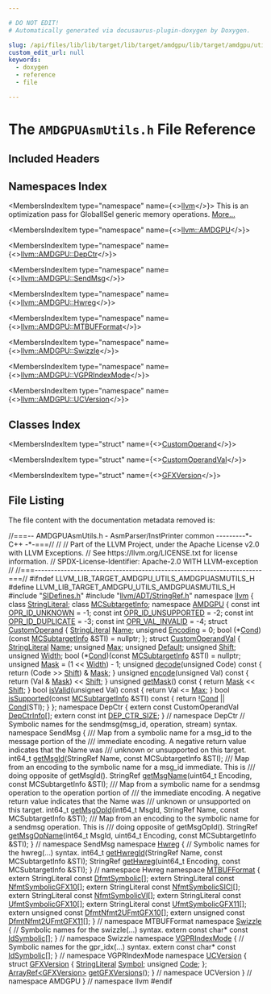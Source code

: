 ```yaml
---

# DO NOT EDIT!
# Automatically generated via docusaurus-plugin-doxygen by Doxygen.

slug: /api/files/lib/lib/target/lib/target/amdgpu/lib/target/amdgpu/utils/amdgpuasmutils-h
custom_edit_url: null
keywords:
  - doxygen
  - reference
  - file

---
```





# The `AMDGPUAsmUtils.h` File Reference

<DoxygenPage pluginConfig={pluginConfig}>



## Included Headers

<IncludesList>
<IncludesListItem
  filePath="SIDefines.h"
  permalink="/docs/api/files/lib/lib/target/lib/target/amdgpu/sidefines-h"
  isLocal="true" />
<IncludesListItem
  filePath="llvm/ADT/StringRef.h"
  permalink="/docs/api/files/include/include/llvm/include/llvm/adt/stringref-h"
  isLocal="true" />
</IncludesList>

## Namespaces Index

<MembersIndex>

<MembersIndexItem
  type="namespace"
  name={<><a href="/docs/api/namespaces/llvm">llvm</a></>}>
This is an optimization pass for GlobalISel generic memory operations. <a href="/docs/api/namespaces/llvm/#details">More...</a>
</MembersIndexItem>

<MembersIndexItem
  type="namespace"
  name={<><a href="/docs/api/namespaces/llvm/amdgpu">llvm::AMDGPU</a></>}>
</MembersIndexItem>

<MembersIndexItem
  type="namespace"
  name={<><a href="/docs/api/namespaces/llvm/amdgpu/depctr">llvm::AMDGPU::DepCtr</a></>}>
</MembersIndexItem>

<MembersIndexItem
  type="namespace"
  name={<><a href="/docs/api/namespaces/llvm/amdgpu/sendmsg">llvm::AMDGPU::SendMsg</a></>}>
</MembersIndexItem>

<MembersIndexItem
  type="namespace"
  name={<><a href="/docs/api/namespaces/llvm/amdgpu/hwreg">llvm::AMDGPU::Hwreg</a></>}>
</MembersIndexItem>

<MembersIndexItem
  type="namespace"
  name={<><a href="/docs/api/namespaces/llvm/amdgpu/mtbufformat">llvm::AMDGPU::MTBUFFormat</a></>}>
</MembersIndexItem>

<MembersIndexItem
  type="namespace"
  name={<><a href="/docs/api/namespaces/llvm/amdgpu/swizzle">llvm::AMDGPU::Swizzle</a></>}>
</MembersIndexItem>

<MembersIndexItem
  type="namespace"
  name={<><a href="/docs/api/namespaces/llvm/amdgpu/vgprindexmode">llvm::AMDGPU::VGPRIndexMode</a></>}>
</MembersIndexItem>

<MembersIndexItem
  type="namespace"
  name={<><a href="/docs/api/namespaces/llvm/amdgpu/ucversion">llvm::AMDGPU::UCVersion</a></>}>
</MembersIndexItem>

</MembersIndex>

## Classes Index

<MembersIndex>

<MembersIndexItem
  type="struct"
  name={<><a href="/docs/api/structs/llvm/amdgpu/customoperand">CustomOperand</a></>}>
</MembersIndexItem>

<MembersIndexItem
  type="struct"
  name={<><a href="/docs/api/structs/llvm/amdgpu/customoperandval">CustomOperandVal</a></>}>
</MembersIndexItem>

<MembersIndexItem
  type="struct"
  name={<><a href="/docs/api/structs/llvm/amdgpu/ucversion/gfxversion">GFXVersion</a></>}>
</MembersIndexItem>

</MembersIndex>


## File Listing

The file content with the documentation metadata removed is:

<ProgramListing>

<Link id="l00001" /><CodeLine lineNumber="1"><Highlight kind="comment">//===-- AMDGPUAsmUtils.h - AsmParser/InstPrinter common ---------&#42;- C++ -&#42;-===//</Highlight><Highlight kind="normal"></Highlight></CodeLine>
<Link id="l00002" /><CodeLine lineNumber="2"><Highlight kind="normal"></Highlight><Highlight kind="comment">//</Highlight><Highlight kind="normal"></Highlight></CodeLine>
<Link id="l00003" /><CodeLine lineNumber="3"><Highlight kind="normal"></Highlight><Highlight kind="comment">// Part of the LLVM Project, under the Apache License v2.0 with LLVM Exceptions.</Highlight><Highlight kind="normal"></Highlight></CodeLine>
<Link id="l00004" /><CodeLine lineNumber="4"><Highlight kind="normal"></Highlight><Highlight kind="comment">// See https://llvm.org/LICENSE.txt for license information.</Highlight><Highlight kind="normal"></Highlight></CodeLine>
<Link id="l00005" /><CodeLine lineNumber="5"><Highlight kind="normal"></Highlight><Highlight kind="comment">// SPDX-License-Identifier: Apache-2.0 WITH LLVM-exception</Highlight><Highlight kind="normal"></Highlight></CodeLine>
<Link id="l00006" /><CodeLine lineNumber="6"><Highlight kind="normal"></Highlight><Highlight kind="comment">//</Highlight><Highlight kind="normal"></Highlight></CodeLine>
<Link id="l00007" /><CodeLine lineNumber="7"><Highlight kind="normal"></Highlight><Highlight kind="comment">//===----------------------------------------------------------------------===//</Highlight><Highlight kind="normal"></Highlight></CodeLine>
<Link id="l00008" /><CodeLine lineNumber="8"><Highlight kind="normal"></Highlight></CodeLine>
<Link id="l00009" /><CodeLine lineNumber="9"><Highlight kind="normal"></Highlight><Highlight kind="preprocessor">#ifndef LLVM&#95;LIB&#95;TARGET&#95;AMDGPU&#95;UTILS&#95;AMDGPUASMUTILS&#95;H</Highlight><Highlight kind="normal"></Highlight></CodeLine>
<Link id="l00010" /><CodeLine lineNumber="10"><Highlight kind="normal"></Highlight><Highlight kind="preprocessor">#define LLVM&#95;LIB&#95;TARGET&#95;AMDGPU&#95;UTILS&#95;AMDGPUASMUTILS&#95;H</Highlight><Highlight kind="normal"></Highlight></CodeLine>
<Link id="l00011" /><CodeLine lineNumber="11"><Highlight kind="normal"></Highlight></CodeLine>
<Link id="l00012" /><CodeLine lineNumber="12"><Highlight kind="normal"></Highlight><Highlight kind="preprocessor">#include &quot;<a href="/docs/api/files/lib/lib/target/lib/target/amdgpu/sidefines-h">SIDefines.h</a>&quot;</Highlight><Highlight kind="normal"></Highlight></CodeLine>
<Link id="l00013" /><CodeLine lineNumber="13"><Highlight kind="normal"></Highlight></CodeLine>
<Link id="l00014" /><CodeLine lineNumber="14"><Highlight kind="normal"></Highlight><Highlight kind="preprocessor">#include &quot;<a href="/docs/api/files/include/include/llvm/include/llvm/adt/stringref-h">llvm/ADT/StringRef.h</a>&quot;</Highlight><Highlight kind="normal"></Highlight></CodeLine>
<Link id="l00015" /><CodeLine lineNumber="15"><Highlight kind="normal"></Highlight></CodeLine>
<Link id="l00016" /><CodeLine lineNumber="16"><Highlight kind="normal"></Highlight><Highlight kind="keyword">namespace </Highlight><Highlight kind="normal"><a href="/docs/api/namespaces/llvm">llvm</a> &#123;</Highlight></CodeLine>
<Link id="l00017" /><CodeLine lineNumber="17"><Highlight kind="normal"></Highlight></CodeLine>
<Link id="l00018" /><CodeLine lineNumber="18"><Highlight kind="normal"></Highlight><Highlight kind="keyword">class </Highlight><Highlight kind="normal"><a href="/docs/api/classes/llvm/stringliteral">StringLiteral</a>;</Highlight></CodeLine>
<Link id="l00019" /><CodeLine lineNumber="19"><Highlight kind="normal"></Highlight><Highlight kind="keyword">class </Highlight><Highlight kind="normal"><a href="/docs/api/classes/llvm/mcsubtargetinfo">MCSubtargetInfo</a>;</Highlight></CodeLine>
<Link id="l00020" /><CodeLine lineNumber="20"><Highlight kind="normal"></Highlight></CodeLine>
<Link id="l00021" /><CodeLine lineNumber="21"><Highlight kind="normal"></Highlight><Highlight kind="keyword">namespace </Highlight><Highlight kind="normal"><a href="/docs/api/namespaces/llvm/amdgpu">AMDGPU</a> &#123;</Highlight></CodeLine>
<Link id="l00022" /><CodeLine lineNumber="22"><Highlight kind="normal"></Highlight></CodeLine>
<Link id="l00023" /><CodeLine lineNumber="23" lineLink="/docs/api/namespaces/llvm/amdgpu/#ae1cf67368d695dbc33c5cb1a69169e68"><Highlight kind="normal"></Highlight><Highlight kind="keyword">const</Highlight><Highlight kind="normal"> </Highlight><Highlight kind="keywordtype">int</Highlight><Highlight kind="normal"> <a href="/docs/api/namespaces/llvm/amdgpu/#ae1cf67368d695dbc33c5cb1a69169e68">OPR&#95;ID&#95;UNKNOWN</a> = -1;</Highlight></CodeLine>
<Link id="l00024" /><CodeLine lineNumber="24" lineLink="/docs/api/namespaces/llvm/amdgpu/#a21454bd6883c7f6f749fe8fb6f9058e7"><Highlight kind="normal"></Highlight><Highlight kind="keyword">const</Highlight><Highlight kind="normal"> </Highlight><Highlight kind="keywordtype">int</Highlight><Highlight kind="normal"> <a href="/docs/api/namespaces/llvm/amdgpu/#a21454bd6883c7f6f749fe8fb6f9058e7">OPR&#95;ID&#95;UNSUPPORTED</a> = -2;</Highlight></CodeLine>
<Link id="l00025" /><CodeLine lineNumber="25" lineLink="/docs/api/namespaces/llvm/amdgpu/#ac65d03e0b232d162aff05104ed254730"><Highlight kind="normal"></Highlight><Highlight kind="keyword">const</Highlight><Highlight kind="normal"> </Highlight><Highlight kind="keywordtype">int</Highlight><Highlight kind="normal"> <a href="/docs/api/namespaces/llvm/amdgpu/#ac65d03e0b232d162aff05104ed254730">OPR&#95;ID&#95;DUPLICATE</a> = -3;</Highlight></CodeLine>
<Link id="l00026" /><CodeLine lineNumber="26" lineLink="/docs/api/namespaces/llvm/amdgpu/#a3eb2d4e8dbbf9dab0795060429f984ae"><Highlight kind="normal"></Highlight><Highlight kind="keyword">const</Highlight><Highlight kind="normal"> </Highlight><Highlight kind="keywordtype">int</Highlight><Highlight kind="normal"> <a href="/docs/api/namespaces/llvm/amdgpu/#a3eb2d4e8dbbf9dab0795060429f984ae">OPR&#95;VAL&#95;INVALID</a> = -4;</Highlight></CodeLine>
<Link id="l00027" /><CodeLine lineNumber="27"><Highlight kind="normal"></Highlight></CodeLine>
<Link id="l00028" /><CodeLine lineNumber="28" lineLink="/docs/api/structs/llvm/amdgpu/customoperand"><Highlight kind="normal"></Highlight><Highlight kind="keyword">struct </Highlight><Highlight kind="normal"><a href="/docs/api/structs/llvm/amdgpu/customoperand">CustomOperand</a> &#123;</Highlight></CodeLine>
<Link id="l00029" /><CodeLine lineNumber="29" lineLink="/docs/api/structs/llvm/amdgpu/customoperand/#a1f097f6c426b3e31d2dc939db0428497"><Highlight kind="normal">  <a href="/docs/api/classes/llvm/stringliteral">StringLiteral</a> <a href="/docs/api/structs/llvm/amdgpu/customoperand/#a1f097f6c426b3e31d2dc939db0428497">Name</a>;</Highlight></CodeLine>
<Link id="l00030" /><CodeLine lineNumber="30" lineLink="/docs/api/structs/llvm/amdgpu/customoperand/#a53fe5e02f3863915461aa9b85eb72bf2"><Highlight kind="normal">  </Highlight><Highlight kind="keywordtype">unsigned</Highlight><Highlight kind="normal"> <a href="/docs/api/structs/llvm/amdgpu/customoperand/#a53fe5e02f3863915461aa9b85eb72bf2">Encoding</a> = 0;</Highlight></CodeLine>
<Link id="l00031" /><CodeLine lineNumber="31" lineLink="/docs/api/structs/llvm/amdgpu/customoperand/#ad83028e40cf34ae45801c71444a9577d"><Highlight kind="normal">  bool (&#42;<a href="/docs/api/structs/llvm/amdgpu/customoperand/#ad83028e40cf34ae45801c71444a9577d">Cond</a>)(</Highlight><Highlight kind="keyword">const</Highlight><Highlight kind="normal"> <a href="/docs/api/classes/llvm/mcsubtargetinfo">MCSubtargetInfo</a> &amp;STI) = </Highlight><Highlight kind="keyword">nullptr</Highlight><Highlight kind="normal">;</Highlight></CodeLine>
<Link id="l00032" /><CodeLine lineNumber="32"><Highlight kind="normal">&#125;;</Highlight></CodeLine>
<Link id="l00033" /><CodeLine lineNumber="33"><Highlight kind="normal"></Highlight></CodeLine>
<Link id="l00034" /><CodeLine lineNumber="34" lineLink="/docs/api/structs/llvm/amdgpu/customoperandval"><Highlight kind="normal"></Highlight><Highlight kind="keyword">struct </Highlight><Highlight kind="normal"><a href="/docs/api/structs/llvm/amdgpu/customoperandval">CustomOperandVal</a> &#123;</Highlight></CodeLine>
<Link id="l00035" /><CodeLine lineNumber="35" lineLink="/docs/api/structs/llvm/amdgpu/customoperandval/#aea7a6697af09d7eeb6f428d0d7c4d02a"><Highlight kind="normal">  <a href="/docs/api/classes/llvm/stringliteral">StringLiteral</a> <a href="/docs/api/structs/llvm/amdgpu/customoperandval/#aea7a6697af09d7eeb6f428d0d7c4d02a">Name</a>;</Highlight></CodeLine>
<Link id="l00036" /><CodeLine lineNumber="36" lineLink="/docs/api/structs/llvm/amdgpu/customoperandval/#a6eb6fb4c267c99dcb8934c25bde68b81"><Highlight kind="normal">  </Highlight><Highlight kind="keywordtype">unsigned</Highlight><Highlight kind="normal"> <a href="/docs/api/structs/llvm/amdgpu/customoperandval/#a6eb6fb4c267c99dcb8934c25bde68b81">Max</a>;</Highlight></CodeLine>
<Link id="l00037" /><CodeLine lineNumber="37" lineLink="/docs/api/structs/llvm/amdgpu/customoperandval/#acc5481ee105b654a5c550d8df07698ed"><Highlight kind="normal">  </Highlight><Highlight kind="keywordtype">unsigned</Highlight><Highlight kind="normal"> <a href="/docs/api/structs/llvm/amdgpu/customoperandval/#acc5481ee105b654a5c550d8df07698ed">Default</a>;</Highlight></CodeLine>
<Link id="l00038" /><CodeLine lineNumber="38" lineLink="/docs/api/structs/llvm/amdgpu/customoperandval/#a9662573e1d7f2ea1cdf24930e2fb1fea"><Highlight kind="normal">  </Highlight><Highlight kind="keywordtype">unsigned</Highlight><Highlight kind="normal"> <a href="/docs/api/structs/llvm/amdgpu/customoperandval/#a9662573e1d7f2ea1cdf24930e2fb1fea">Shift</a>;</Highlight></CodeLine>
<Link id="l00039" /><CodeLine lineNumber="39" lineLink="/docs/api/structs/llvm/amdgpu/customoperandval/#a981c588e3e1c57b9e70dc3cf5f377b0d"><Highlight kind="normal">  </Highlight><Highlight kind="keywordtype">unsigned</Highlight><Highlight kind="normal"> <a href="/docs/api/structs/llvm/amdgpu/customoperandval/#a981c588e3e1c57b9e70dc3cf5f377b0d">Width</a>;</Highlight></CodeLine>
<Link id="l00040" /><CodeLine lineNumber="40" lineLink="/docs/api/structs/llvm/amdgpu/customoperandval/#abc700fb5918e3eafcc291536f94a7d40"><Highlight kind="normal">  bool (&#42;<a href="/docs/api/structs/llvm/amdgpu/customoperandval/#abc700fb5918e3eafcc291536f94a7d40">Cond</a>)(</Highlight><Highlight kind="keyword">const</Highlight><Highlight kind="normal"> <a href="/docs/api/classes/llvm/mcsubtargetinfo">MCSubtargetInfo</a> &amp;STI) = </Highlight><Highlight kind="keyword">nullptr</Highlight><Highlight kind="normal">;</Highlight></CodeLine>
<Link id="l00041" /><CodeLine lineNumber="41" lineLink="/docs/api/structs/llvm/amdgpu/customoperandval/#a6ca95b2852dd9d53ba00c9b17fdd2387"><Highlight kind="normal">  </Highlight><Highlight kind="keywordtype">unsigned</Highlight><Highlight kind="normal"> <a href="/docs/api/structs/llvm/amdgpu/customoperandval/#a6ca95b2852dd9d53ba00c9b17fdd2387">Mask</a> = (1 &lt;&lt; <a href="/docs/api/structs/llvm/amdgpu/customoperandval/#a981c588e3e1c57b9e70dc3cf5f377b0d">Width</a>) - 1;</Highlight></CodeLine>
<Link id="l00042" /><CodeLine lineNumber="42"><Highlight kind="normal"></Highlight></CodeLine>
<Link id="l00043" /><CodeLine lineNumber="43" lineLink="/docs/api/structs/llvm/amdgpu/customoperandval/#a13375a1531b31862902733623acf8683"><Highlight kind="normal">  </Highlight><Highlight kind="keywordtype">unsigned</Highlight><Highlight kind="normal"> <a href="/docs/api/structs/llvm/amdgpu/customoperandval/#a13375a1531b31862902733623acf8683">decode</a>(</Highlight><Highlight kind="keywordtype">unsigned</Highlight><Highlight kind="normal"> Code)</Highlight><Highlight kind="keyword"> const </Highlight><Highlight kind="normal">&#123; </Highlight><Highlight kind="keywordflow">return</Highlight><Highlight kind="normal"> (Code &gt;&gt; <a href="/docs/api/structs/llvm/amdgpu/customoperandval/#a9662573e1d7f2ea1cdf24930e2fb1fea">Shift</a>) &amp; <a href="/docs/api/structs/llvm/amdgpu/customoperandval/#a6ca95b2852dd9d53ba00c9b17fdd2387">Mask</a>; &#125;</Highlight></CodeLine>
<Link id="l00044" /><CodeLine lineNumber="44"><Highlight kind="normal"></Highlight></CodeLine>
<Link id="l00045" /><CodeLine lineNumber="45" lineLink="/docs/api/structs/llvm/amdgpu/customoperandval/#a98317a543bfd1ce60ea66bebcf056a3a"><Highlight kind="normal">  </Highlight><Highlight kind="keywordtype">unsigned</Highlight><Highlight kind="normal"> <a href="/docs/api/structs/llvm/amdgpu/customoperandval/#a98317a543bfd1ce60ea66bebcf056a3a">encode</a>(</Highlight><Highlight kind="keywordtype">unsigned</Highlight><Highlight kind="normal"> Val)</Highlight><Highlight kind="keyword"> const </Highlight><Highlight kind="normal">&#123; </Highlight><Highlight kind="keywordflow">return</Highlight><Highlight kind="normal"> (Val &amp; <a href="/docs/api/structs/llvm/amdgpu/customoperandval/#a6ca95b2852dd9d53ba00c9b17fdd2387">Mask</a>) &lt;&lt; <a href="/docs/api/structs/llvm/amdgpu/customoperandval/#a9662573e1d7f2ea1cdf24930e2fb1fea">Shift</a>; &#125;</Highlight></CodeLine>
<Link id="l00046" /><CodeLine lineNumber="46"><Highlight kind="normal"></Highlight></CodeLine>
<Link id="l00047" /><CodeLine lineNumber="47" lineLink="/docs/api/structs/llvm/amdgpu/customoperandval/#a35174d801f1d806e7acb148585570070"><Highlight kind="normal">  </Highlight><Highlight kind="keywordtype">unsigned</Highlight><Highlight kind="normal"> <a href="/docs/api/structs/llvm/amdgpu/customoperandval/#a35174d801f1d806e7acb148585570070">getMask</a>()</Highlight><Highlight kind="keyword"> const </Highlight><Highlight kind="normal">&#123; </Highlight><Highlight kind="keywordflow">return</Highlight><Highlight kind="normal"> <a href="/docs/api/structs/llvm/amdgpu/customoperandval/#a6ca95b2852dd9d53ba00c9b17fdd2387">Mask</a> &lt;&lt; <a href="/docs/api/structs/llvm/amdgpu/customoperandval/#a9662573e1d7f2ea1cdf24930e2fb1fea">Shift</a>; &#125;</Highlight></CodeLine>
<Link id="l00048" /><CodeLine lineNumber="48"><Highlight kind="normal"></Highlight></CodeLine>
<Link id="l00049" /><CodeLine lineNumber="49" lineLink="/docs/api/structs/llvm/amdgpu/customoperandval/#a966701073b02f3d721c5b6185e4ede5a"><Highlight kind="normal">  </Highlight><Highlight kind="keywordtype">bool</Highlight><Highlight kind="normal"> <a href="/docs/api/structs/llvm/amdgpu/customoperandval/#a966701073b02f3d721c5b6185e4ede5a">isValid</a>(</Highlight><Highlight kind="keywordtype">unsigned</Highlight><Highlight kind="normal"> Val)</Highlight><Highlight kind="keyword"> const </Highlight><Highlight kind="normal">&#123; </Highlight><Highlight kind="keywordflow">return</Highlight><Highlight kind="normal"> Val &lt;= <a href="/docs/api/structs/llvm/amdgpu/customoperandval/#a6eb6fb4c267c99dcb8934c25bde68b81">Max</a>; &#125;</Highlight></CodeLine>
<Link id="l00050" /><CodeLine lineNumber="50"><Highlight kind="normal"></Highlight></CodeLine>
<Link id="l00051" /><CodeLine lineNumber="51" lineLink="/docs/api/structs/llvm/amdgpu/customoperandval/#a9df5169966fc8c22de9c81e7be668d9b"><Highlight kind="normal">  </Highlight><Highlight kind="keywordtype">bool</Highlight><Highlight kind="normal"> <a href="/docs/api/structs/llvm/amdgpu/customoperandval/#a9df5169966fc8c22de9c81e7be668d9b">isSupported</a>(</Highlight><Highlight kind="keyword">const</Highlight><Highlight kind="normal"> <a href="/docs/api/classes/llvm/mcsubtargetinfo">MCSubtargetInfo</a> &amp;STI)</Highlight><Highlight kind="keyword"> const </Highlight><Highlight kind="normal">&#123;</Highlight></CodeLine>
<Link id="l00052" /><CodeLine lineNumber="52"><Highlight kind="normal">    </Highlight><Highlight kind="keywordflow">return</Highlight><Highlight kind="normal"> !<a href="/docs/api/structs/llvm/amdgpu/customoperandval/#abc700fb5918e3eafcc291536f94a7d40">Cond</a> || <a href="/docs/api/structs/llvm/amdgpu/customoperandval/#abc700fb5918e3eafcc291536f94a7d40">Cond</a>(STI);</Highlight></CodeLine>
<Link id="l00053" /><CodeLine lineNumber="53"><Highlight kind="normal">  &#125;</Highlight></CodeLine>
<Link id="l00054" /><CodeLine lineNumber="54"><Highlight kind="normal">&#125;;</Highlight></CodeLine>
<Link id="l00055" /><CodeLine lineNumber="55"><Highlight kind="normal"></Highlight></CodeLine>
<Link id="l00056" /><CodeLine lineNumber="56"><Highlight kind="normal"></Highlight><Highlight kind="keyword">namespace </Highlight><Highlight kind="normal">DepCtr &#123;</Highlight></CodeLine>
<Link id="l00057" /><CodeLine lineNumber="57"><Highlight kind="normal"></Highlight></CodeLine>
<Link id="l00058" /><CodeLine lineNumber="58"><Highlight kind="normal"></Highlight><Highlight kind="keyword">extern</Highlight><Highlight kind="normal"> </Highlight><Highlight kind="keyword">const</Highlight><Highlight kind="normal"> CustomOperandVal <a href="/docs/api/namespaces/llvm/amdgpu/depctr/#abeef708757cf4d9dd37dbd53f1039ad9">DepCtrInfo</a>&#91;&#93;;</Highlight></CodeLine>
<Link id="l00059" /><CodeLine lineNumber="59"><Highlight kind="normal"></Highlight><Highlight kind="keyword">extern</Highlight><Highlight kind="normal"> </Highlight><Highlight kind="keyword">const</Highlight><Highlight kind="normal"> </Highlight><Highlight kind="keywordtype">int</Highlight><Highlight kind="normal"> <a href="/docs/api/namespaces/llvm/amdgpu/depctr/#aa005c1844a1387f355c83eb2c322abe6">DEP&#95;CTR&#95;SIZE</a>;</Highlight></CodeLine>
<Link id="l00060" /><CodeLine lineNumber="60"><Highlight kind="normal"></Highlight></CodeLine>
<Link id="l00061" /><CodeLine lineNumber="61"><Highlight kind="normal">&#125; </Highlight><Highlight kind="comment">// namespace DepCtr</Highlight><Highlight kind="normal"></Highlight></CodeLine>
<Link id="l00062" /><CodeLine lineNumber="62"><Highlight kind="normal"></Highlight></CodeLine>
<Link id="l00063" /><CodeLine lineNumber="63"><Highlight kind="normal"></Highlight><Highlight kind="comment">// Symbolic names for the sendmsg(msg&#95;id, operation, stream) syntax.</Highlight><Highlight kind="normal"></Highlight></CodeLine>
<Link id="l00064" /><CodeLine lineNumber="64"><Highlight kind="normal"></Highlight><Highlight kind="keyword">namespace </Highlight><Highlight kind="normal">SendMsg &#123;</Highlight></CodeLine>
<Link id="l00065" /><CodeLine lineNumber="65"><Highlight kind="normal"></Highlight><Highlight kind="comment"></Highlight></CodeLine>
<Link id="l00066" /><CodeLine lineNumber="66"><Highlight kind="comment">/// Map from a symbolic name for a msg&#95;id to the message portion of the</Highlight></CodeLine>
<Link id="l00067" /><CodeLine lineNumber="67"><Highlight kind="comment">/// immediate encoding. A negative return value indicates that the Name was</Highlight></CodeLine>
<Link id="l00068" /><CodeLine lineNumber="68"><Highlight kind="comment">/// unknown or unsupported on this target.</Highlight><Highlight kind="normal"></Highlight></CodeLine>
<Link id="l00069" /><CodeLine lineNumber="69"><Highlight kind="normal">int64&#95;t <a href="/docs/api/namespaces/llvm/amdgpu/sendmsg/#a13482d4b2972a88f2c54171409662b38">getMsgId</a>(StringRef Name, </Highlight><Highlight kind="keyword">const</Highlight><Highlight kind="normal"> MCSubtargetInfo &amp;STI);</Highlight></CodeLine>
<Link id="l00070" /><CodeLine lineNumber="70"><Highlight kind="normal"></Highlight><Highlight kind="comment"></Highlight></CodeLine>
<Link id="l00071" /><CodeLine lineNumber="71"><Highlight kind="comment">/// Map from an encoding to the symbolic name for a msg&#95;id immediate. This is</Highlight></CodeLine>
<Link id="l00072" /><CodeLine lineNumber="72"><Highlight kind="comment">/// doing opposite of getMsgId().</Highlight><Highlight kind="normal"></Highlight></CodeLine>
<Link id="l00073" /><CodeLine lineNumber="73"><Highlight kind="normal">StringRef <a href="/docs/api/namespaces/llvm/amdgpu/sendmsg/#a8655fccc92bfd13e4aa088235c3810ae">getMsgName</a>(uint64&#95;t Encoding, </Highlight><Highlight kind="keyword">const</Highlight><Highlight kind="normal"> MCSubtargetInfo &amp;STI);</Highlight></CodeLine>
<Link id="l00074" /><CodeLine lineNumber="74"><Highlight kind="normal"></Highlight><Highlight kind="comment"></Highlight></CodeLine>
<Link id="l00075" /><CodeLine lineNumber="75"><Highlight kind="comment">/// Map from a symbolic name for a sendmsg operation to the operation portion of</Highlight></CodeLine>
<Link id="l00076" /><CodeLine lineNumber="76"><Highlight kind="comment">/// the immediate encoding. A negative return value indicates that the Name was</Highlight></CodeLine>
<Link id="l00077" /><CodeLine lineNumber="77"><Highlight kind="comment">/// unknown or unsupported on this target.</Highlight><Highlight kind="normal"></Highlight></CodeLine>
<Link id="l00078" /><CodeLine lineNumber="78"><Highlight kind="normal">int64&#95;t <a href="/docs/api/namespaces/llvm/amdgpu/sendmsg/#a12c124d8f7356867fb61ba136446ea9a">getMsgOpId</a>(int64&#95;t MsgId, StringRef Name, </Highlight><Highlight kind="keyword">const</Highlight><Highlight kind="normal"> MCSubtargetInfo &amp;STI);</Highlight></CodeLine>
<Link id="l00079" /><CodeLine lineNumber="79"><Highlight kind="normal"></Highlight><Highlight kind="comment"></Highlight></CodeLine>
<Link id="l00080" /><CodeLine lineNumber="80"><Highlight kind="comment">/// Map from an encoding to the symbolic name for a sendmsg operation. This is</Highlight></CodeLine>
<Link id="l00081" /><CodeLine lineNumber="81"><Highlight kind="comment">/// doing opposite of getMsgOpId().</Highlight><Highlight kind="normal"></Highlight></CodeLine>
<Link id="l00082" /><CodeLine lineNumber="82"><Highlight kind="normal">StringRef <a href="/docs/api/namespaces/llvm/amdgpu/sendmsg/#aced08746b3f2e6f4c5f878cf4793a78f">getMsgOpName</a>(int64&#95;t MsgId, uint64&#95;t Encoding,</Highlight></CodeLine>
<Link id="l00083" /><CodeLine lineNumber="83"><Highlight kind="normal">                       </Highlight><Highlight kind="keyword">const</Highlight><Highlight kind="normal"> MCSubtargetInfo &amp;STI);</Highlight></CodeLine>
<Link id="l00084" /><CodeLine lineNumber="84"><Highlight kind="normal"></Highlight></CodeLine>
<Link id="l00085" /><CodeLine lineNumber="85"><Highlight kind="normal">&#125; </Highlight><Highlight kind="comment">// namespace SendMsg</Highlight><Highlight kind="normal"></Highlight></CodeLine>
<Link id="l00086" /><CodeLine lineNumber="86"><Highlight kind="normal"></Highlight></CodeLine>
<Link id="l00087" /><CodeLine lineNumber="87"><Highlight kind="normal"></Highlight><Highlight kind="keyword">namespace </Highlight><Highlight kind="normal"><a href="/docs/api/namespaces/llvm/amdgpu/hwreg">Hwreg</a> &#123; </Highlight><Highlight kind="comment">// Symbolic names for the hwreg(...) syntax.</Highlight><Highlight kind="normal"></Highlight></CodeLine>
<Link id="l00088" /><CodeLine lineNumber="88"><Highlight kind="normal"></Highlight></CodeLine>
<Link id="l00089" /><CodeLine lineNumber="89"><Highlight kind="normal">int64&#95;t <a href="/docs/api/namespaces/llvm/amdgpu/hwreg/#ac1239c572a3a6f1217bdd41ef597c56a">getHwregId</a>(StringRef Name, </Highlight><Highlight kind="keyword">const</Highlight><Highlight kind="normal"> MCSubtargetInfo &amp;STI);</Highlight></CodeLine>
<Link id="l00090" /><CodeLine lineNumber="90"><Highlight kind="normal">StringRef <a href="/docs/api/namespaces/llvm/amdgpu/hwreg/#a1adafb91ec70799ab3384542bb6f0a92">getHwreg</a>(uint64&#95;t Encoding, </Highlight><Highlight kind="keyword">const</Highlight><Highlight kind="normal"> MCSubtargetInfo &amp;STI);</Highlight></CodeLine>
<Link id="l00091" /><CodeLine lineNumber="91"><Highlight kind="normal"></Highlight></CodeLine>
<Link id="l00092" /><CodeLine lineNumber="92"><Highlight kind="normal">&#125; </Highlight><Highlight kind="comment">// namespace Hwreg</Highlight><Highlight kind="normal"></Highlight></CodeLine>
<Link id="l00093" /><CodeLine lineNumber="93"><Highlight kind="normal"></Highlight></CodeLine>
<Link id="l00094" /><CodeLine lineNumber="94"><Highlight kind="normal"></Highlight><Highlight kind="keyword">namespace </Highlight><Highlight kind="normal"><a href="/docs/api/namespaces/llvm/amdgpu/mtbufformat">MTBUFFormat</a> &#123;</Highlight></CodeLine>
<Link id="l00095" /><CodeLine lineNumber="95"><Highlight kind="normal"></Highlight></CodeLine>
<Link id="l00096" /><CodeLine lineNumber="96"><Highlight kind="normal"></Highlight><Highlight kind="keyword">extern</Highlight><Highlight kind="normal"> StringLiteral </Highlight><Highlight kind="keyword">const</Highlight><Highlight kind="normal"> <a href="/docs/api/namespaces/llvm/amdgpu/mtbufformat/#a418b03b9f5c5591964bc1fa703b7334b">DfmtSymbolic</a>&#91;&#93;;</Highlight></CodeLine>
<Link id="l00097" /><CodeLine lineNumber="97"><Highlight kind="normal"></Highlight><Highlight kind="keyword">extern</Highlight><Highlight kind="normal"> StringLiteral </Highlight><Highlight kind="keyword">const</Highlight><Highlight kind="normal"> <a href="/docs/api/namespaces/llvm/amdgpu/mtbufformat/#a6c3f1e747dddef88bd0f7d989695e84c">NfmtSymbolicGFX10</a>&#91;&#93;;</Highlight></CodeLine>
<Link id="l00098" /><CodeLine lineNumber="98"><Highlight kind="normal"></Highlight><Highlight kind="keyword">extern</Highlight><Highlight kind="normal"> StringLiteral </Highlight><Highlight kind="keyword">const</Highlight><Highlight kind="normal"> <a href="/docs/api/namespaces/llvm/amdgpu/mtbufformat/#ab5b6eed2c392be5e4d5bc3c230ba8372">NfmtSymbolicSICI</a>&#91;&#93;;</Highlight></CodeLine>
<Link id="l00099" /><CodeLine lineNumber="99"><Highlight kind="normal"></Highlight><Highlight kind="keyword">extern</Highlight><Highlight kind="normal"> StringLiteral </Highlight><Highlight kind="keyword">const</Highlight><Highlight kind="normal"> <a href="/docs/api/namespaces/llvm/amdgpu/mtbufformat/#ab36464ce766421e7bad5e73cc8804360">NfmtSymbolicVI</a>&#91;&#93;;</Highlight></CodeLine>
<Link id="l00100" /><CodeLine lineNumber="100"><Highlight kind="normal"></Highlight><Highlight kind="keyword">extern</Highlight><Highlight kind="normal"> StringLiteral </Highlight><Highlight kind="keyword">const</Highlight><Highlight kind="normal"> <a href="/docs/api/namespaces/llvm/amdgpu/mtbufformat/#aed62db6f0ed22dd90cb75cdd5ab51d65">UfmtSymbolicGFX10</a>&#91;&#93;;</Highlight></CodeLine>
<Link id="l00101" /><CodeLine lineNumber="101"><Highlight kind="normal"></Highlight><Highlight kind="keyword">extern</Highlight><Highlight kind="normal"> StringLiteral </Highlight><Highlight kind="keyword">const</Highlight><Highlight kind="normal"> <a href="/docs/api/namespaces/llvm/amdgpu/mtbufformat/#a0dadca5e0872bce302f8a6ffc7e7b9b2">UfmtSymbolicGFX11</a>&#91;&#93;;</Highlight></CodeLine>
<Link id="l00102" /><CodeLine lineNumber="102"><Highlight kind="normal"></Highlight><Highlight kind="keyword">extern</Highlight><Highlight kind="normal"> </Highlight><Highlight kind="keywordtype">unsigned</Highlight><Highlight kind="normal"> </Highlight><Highlight kind="keyword">const</Highlight><Highlight kind="normal"> <a href="/docs/api/namespaces/llvm/amdgpu/mtbufformat/#a2e4892a22b4e826782b7ff57addab9ae">DfmtNfmt2UFmtGFX10</a>&#91;&#93;;</Highlight></CodeLine>
<Link id="l00103" /><CodeLine lineNumber="103"><Highlight kind="normal"></Highlight><Highlight kind="keyword">extern</Highlight><Highlight kind="normal"> </Highlight><Highlight kind="keywordtype">unsigned</Highlight><Highlight kind="normal"> </Highlight><Highlight kind="keyword">const</Highlight><Highlight kind="normal"> <a href="/docs/api/namespaces/llvm/amdgpu/mtbufformat/#ab297f6499eff6e71d9391aa2f902ab4f">DfmtNfmt2UFmtGFX11</a>&#91;&#93;;</Highlight></CodeLine>
<Link id="l00104" /><CodeLine lineNumber="104"><Highlight kind="normal"></Highlight></CodeLine>
<Link id="l00105" /><CodeLine lineNumber="105"><Highlight kind="normal">&#125; </Highlight><Highlight kind="comment">// namespace MTBUFFormat</Highlight><Highlight kind="normal"></Highlight></CodeLine>
<Link id="l00106" /><CodeLine lineNumber="106"><Highlight kind="normal"></Highlight></CodeLine>
<Link id="l00107" /><CodeLine lineNumber="107"><Highlight kind="normal"></Highlight><Highlight kind="keyword">namespace </Highlight><Highlight kind="normal"><a href="/docs/api/namespaces/llvm/amdgpu/swizzle">Swizzle</a> &#123; </Highlight><Highlight kind="comment">// Symbolic names for the swizzle(...) syntax.</Highlight><Highlight kind="normal"></Highlight></CodeLine>
<Link id="l00108" /><CodeLine lineNumber="108"><Highlight kind="normal"></Highlight></CodeLine>
<Link id="l00109" /><CodeLine lineNumber="109"><Highlight kind="normal"></Highlight><Highlight kind="keyword">extern</Highlight><Highlight kind="normal"> </Highlight><Highlight kind="keyword">const</Highlight><Highlight kind="normal"> </Highlight><Highlight kind="keywordtype">char</Highlight><Highlight kind="normal">&#42; </Highlight><Highlight kind="keyword">const</Highlight><Highlight kind="normal"> <a href="/docs/api/namespaces/llvm/amdgpu/swizzle/#af86ab86293794f6553fee00cf270f36b">IdSymbolic</a>&#91;&#93;;</Highlight></CodeLine>
<Link id="l00110" /><CodeLine lineNumber="110"><Highlight kind="normal"></Highlight></CodeLine>
<Link id="l00111" /><CodeLine lineNumber="111"><Highlight kind="normal">&#125; </Highlight><Highlight kind="comment">// namespace Swizzle</Highlight><Highlight kind="normal"></Highlight></CodeLine>
<Link id="l00112" /><CodeLine lineNumber="112"><Highlight kind="normal"></Highlight></CodeLine>
<Link id="l00113" /><CodeLine lineNumber="113"><Highlight kind="normal"></Highlight><Highlight kind="keyword">namespace </Highlight><Highlight kind="normal"><a href="/docs/api/namespaces/llvm/amdgpu/vgprindexmode">VGPRIndexMode</a> &#123; </Highlight><Highlight kind="comment">// Symbolic names for the gpr&#95;idx(...) syntax.</Highlight><Highlight kind="normal"></Highlight></CodeLine>
<Link id="l00114" /><CodeLine lineNumber="114"><Highlight kind="normal"></Highlight></CodeLine>
<Link id="l00115" /><CodeLine lineNumber="115"><Highlight kind="normal"></Highlight><Highlight kind="keyword">extern</Highlight><Highlight kind="normal"> </Highlight><Highlight kind="keyword">const</Highlight><Highlight kind="normal"> </Highlight><Highlight kind="keywordtype">char</Highlight><Highlight kind="normal">&#42; </Highlight><Highlight kind="keyword">const</Highlight><Highlight kind="normal"> <a href="/docs/api/namespaces/llvm/amdgpu/vgprindexmode/#a3633540a5f742545174e6c251a5aa77a">IdSymbolic</a>&#91;&#93;;</Highlight></CodeLine>
<Link id="l00116" /><CodeLine lineNumber="116"><Highlight kind="normal"></Highlight></CodeLine>
<Link id="l00117" /><CodeLine lineNumber="117"><Highlight kind="normal">&#125; </Highlight><Highlight kind="comment">// namespace VGPRIndexMode</Highlight><Highlight kind="normal"></Highlight></CodeLine>
<Link id="l00118" /><CodeLine lineNumber="118"><Highlight kind="normal"></Highlight></CodeLine>
<Link id="l00119" /><CodeLine lineNumber="119"><Highlight kind="normal"></Highlight><Highlight kind="keyword">namespace </Highlight><Highlight kind="normal"><a href="/docs/api/namespaces/llvm/amdgpu/ucversion">UCVersion</a> &#123;</Highlight></CodeLine>
<Link id="l00120" /><CodeLine lineNumber="120"><Highlight kind="normal"></Highlight></CodeLine>
<Link id="l00121" /><CodeLine lineNumber="121" lineLink="/docs/api/structs/llvm/amdgpu/ucversion/gfxversion"><Highlight kind="normal"></Highlight><Highlight kind="keyword">struct </Highlight><Highlight kind="normal"><a href="/docs/api/structs/llvm/amdgpu/ucversion/gfxversion">GFXVersion</a> &#123;</Highlight></CodeLine>
<Link id="l00122" /><CodeLine lineNumber="122" lineLink="/docs/api/structs/llvm/amdgpu/ucversion/gfxversion/#a204c075f650f99f318aacf6cd28293b9"><Highlight kind="normal">  <a href="/docs/api/classes/llvm/stringliteral">StringLiteral</a> <a href="/docs/api/structs/llvm/amdgpu/ucversion/gfxversion/#a204c075f650f99f318aacf6cd28293b9">Symbol</a>;</Highlight></CodeLine>
<Link id="l00123" /><CodeLine lineNumber="123" lineLink="/docs/api/structs/llvm/amdgpu/ucversion/gfxversion/#ad492e1b73565cb0b3e4cfb5360487f09"><Highlight kind="normal">  </Highlight><Highlight kind="keywordtype">unsigned</Highlight><Highlight kind="normal"> <a href="/docs/api/structs/llvm/amdgpu/ucversion/gfxversion/#ad492e1b73565cb0b3e4cfb5360487f09">Code</a>;</Highlight></CodeLine>
<Link id="l00124" /><CodeLine lineNumber="124"><Highlight kind="normal">&#125;;</Highlight></CodeLine>
<Link id="l00125" /><CodeLine lineNumber="125"><Highlight kind="normal"></Highlight></CodeLine>
<Link id="l00126" /><CodeLine lineNumber="126"><Highlight kind="normal"><a href="/docs/api/classes/llvm/arrayref">ArrayRef&lt;GFXVersion&gt;</a> <a href="/docs/api/namespaces/llvm/amdgpu/ucversion/#a826e7eb7566b6093e87bf78f186b96a2">getGFXVersions</a>();</Highlight></CodeLine>
<Link id="l00127" /><CodeLine lineNumber="127"><Highlight kind="normal"></Highlight></CodeLine>
<Link id="l00128" /><CodeLine lineNumber="128"><Highlight kind="normal">&#125; </Highlight><Highlight kind="comment">// namespace UCVersion</Highlight><Highlight kind="normal"></Highlight></CodeLine>
<Link id="l00129" /><CodeLine lineNumber="129"><Highlight kind="normal"></Highlight></CodeLine>
<Link id="l00130" /><CodeLine lineNumber="130"><Highlight kind="normal">&#125; </Highlight><Highlight kind="comment">// namespace AMDGPU</Highlight><Highlight kind="normal"></Highlight></CodeLine>
<Link id="l00131" /><CodeLine lineNumber="131"><Highlight kind="normal">&#125; </Highlight><Highlight kind="comment">// namespace llvm</Highlight><Highlight kind="normal"></Highlight></CodeLine>
<Link id="l00132" /><CodeLine lineNumber="132"><Highlight kind="normal"></Highlight></CodeLine>
<Link id="l00133" /><CodeLine lineNumber="133"><Highlight kind="normal"></Highlight><Highlight kind="preprocessor">#endif</Highlight></CodeLine>

</ProgramListing>


</DoxygenPage>
